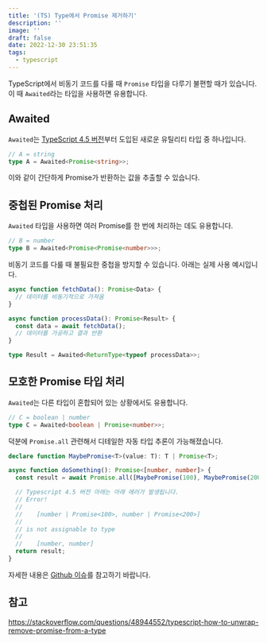 ```yaml
---
title: '(TS) Type에서 Promise 제거하기'
description: ''
image: ''
draft: false
date: 2022-12-30 23:51:35
tags:
  - typescript
---
```


TypeScript에서 비동기 코드를 다룰 때 `Promise` 타입을 다루기 불편할 때가 있습니다.
이 때 `Awaited`라는 타입을 사용하면 유용합니다.

## Awaited

`Awaited`는 [TypeScript 4.5 버전](https://www.typescriptlang.org/docs/handbook/release-notes/typescript-4-5.html#the-awaited-type-and-promise-improvements)부터 도입된 새로운 유틸리티 타입 중 하나입니다.

```ts
// A = string
type A = Awaited<Promise<string>>;
```

이와 같이 간단하게 Promise가 반환하는 값을 추출할 수 있습니다.

## 중첩된 Promise 처리

`Awaited` 타입을 사용하면 여러 Promise를 한 번에 처리하는 데도 유용합니다.

```ts
// B = number
type B = Awaited<Promise<Promise<number>>>;
```

비동기 코드를 다룰 때 불필요한 중첩을 방지할 수 있습니다.
아래는 실제 사용 예시입니다.

```ts
async function fetchData(): Promise<Data> {
  // 데이터를 비동기적으로 가져옴
}

async function processData(): Promise<Result> {
  const data = await fetchData();
  // 데이터를 가공하고 결과 반환
}

type Result = Awaited<ReturnType<typeof processData>>;
```

## 모호한 Promise 타입 처리

`Awaited`는 다른 타입이 혼합되어 있는 상황에서도 유용합니다.

```ts
// C = boolean | number
type C = Awaited<boolean | Promise<number>>;
```

덕분에 `Promise.all` 관련해서 디테일한 자동 타입 추론이 가능해졌습니다.

```ts
declare function MaybePromise<T>(value: T): T | Promise<T>;

async function doSomething(): Promise<[number, number]> {
  const result = await Promise.all([MaybePromise(100), MaybePromise(200)]);

  // Typescript 4.5 버전 아래는 아래 에러가 발생됩니다.
  // Error!
  //
  //    [number | Promise<100>, number | Promise<200>]
  //
  // is not assignable to type
  //
  //    [number, number]
  return result;
}
```

자세한 내용은 [Github 이슈](https://github.com/microsoft/TypeScript/pull/45350)를 참고하기 바랍니다.

## 참고

https://stackoverflow.com/questions/48944552/typescript-how-to-unwrap-remove-promise-from-a-type

